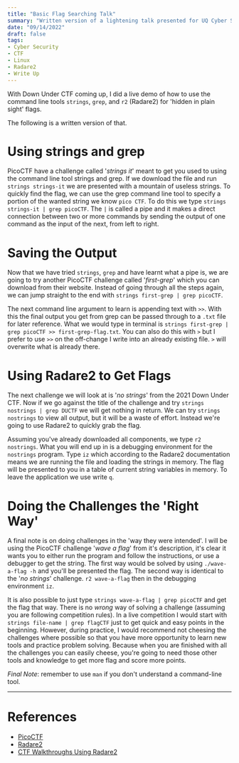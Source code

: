 ---
title: "Basic Flag Searching Talk"
summary: "Written version of a lightening talk presented for UQ Cyber Squad for a basics tutorial"
date: "09/14/2022"
draft: false
tags:
- Cyber Security
- CTF
- Linux
- Radare2
- Write Up
---

With Down Under CTF coming up, I did a live demo of how to use the command line tools `strings`, `grep`, and `r2` (Radare2) for 'hidden in plain sight' flags.

The following is a written version of that.

# Using strings and grep

PicoCTF have a challenge called '*strings it*' meant to get you used to using the command line tool strings and grep. If we download the file and run `strings strings-it` we are presented with a mountain of useless strings. To quickly find the flag, we can use the grep command line tool to specify a portion of the wanted string we know `pico CTF`. To do this we type `strings strings-it | grep picoCTF`. The `|` is called a pipe and it makes a direct connection between two or more commands by sending the output of one command as the input of the next, from left to right. 

# Saving the Output

Now that we have tried `strings`, `grep` and have learnt what a pipe is, we are going to try another PicoCTF challenge called '*first-grep*' which you can download from their website. Instead of going through all the steps again, we can jump straight to the end with `strings first-grep | grep picoCTF`. 

The next command line argument to learn is appending text with `>>`. With this the final output you get from grep can be passed through to a `.txt` file for later reference. What we would type in terminal is `strings first-grep | grep picoCTF >> first-grep-flag.txt`. You can also do this with `>` but I prefer to use `>>` on the off-change I write into an already existing file. `>` will overwrite what is already there.

# Using Radare2 to Get Flags

The next challenge we will look at is '*no strings*' from the 2021 Down Under CTF. Now if we go against the title of the challenge and try `strings nostrings | grep DUCTF` we will get nothing in return. We can try `strings nostrings` to view all output, but it will be a waste of effort. Instead we're going to use Radare2 to quickly grab the flag. 

Assuming you've already downloaded all components, we type `r2 nostrings`. What you will end up in is a debugging environment for the `nostrings` program. Type `iz` which according to the Radare2 documentation means we are running the file and loading the strings in memory. The flag will be presented to you in a table of current string variables in memory. To leave the application we use write `q`.

# Doing the Challenges the 'Right Way'

A final note is on doing challenges in the 'way they were intended'. I will be using the PicoCTF challenge '*wave a flag*' from it's description, it's clear it wants you to either run the program and follow the instructions, or use a debugger to get the string. The first way would be solved by using `./wave-a-flag -h` and you'll be presented the flag. The second way is identical to the '*no strings*' challenge. `r2 wave-a-flag` then in the debugging environment `iz`.

It is also possible to just type `strings wave-a-flag | grep picoCTF` and get the flag that way. There is no *wrong* way of solving a challenge (assuming you are following competition rules). In a live competition I would start with `strings file-name | grep flagCTF` just to get quick and easy points in the beginning. However, during practice, I would recommend not cheesing the challenges where possible so that you have more opportunity to learn new tools and practice problem solving. Because when you are finished with all the challenges you can easily cheese, you're going to need those other tools and knowledge to get more flag and score more points.

*Final Note*: remember to use `man` if you don't understand a command-line tool.

---

# References

- [PicoCTF](https://play.picoctf.org/)
- [Radare2](https://github.com/radareorg/radare2)
- [CTF Walkthroughs Using Radare2](https://r2wiki.readthedocs.io/en/latest/home/ctf-solving-using-radare2/)
